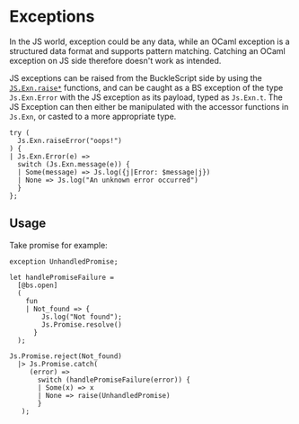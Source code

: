 # Exceptions

In the JS world, exception could be any data, while an OCaml exception is a structured data format and supports pattern matching. Catching an OCaml exception on JS side therefore doesn't work as intended.

JS exceptions can be raised from the BuckleScript side by using the [`JS.Exn.raise*`](/apis/javascript/latest/js/exn) functions, and can be caught as a BS exception of the type `Js.Exn.Error` with the JS exception as its payload, typed as `Js.Exn.t`. The JS Exception can then either be manipulated with the accessor functions in `Js.Exn`, or casted to a more appropriate type.

```reason
try (
  Js.Exn.raiseError("oops!")
) {
| Js.Exn.Error(e) =>
  switch (Js.Exn.message(e)) {
  | Some(message) => Js.log({j|Error: $message|j})
  | None => Js.log("An unknown error occurred")
  }
};
```

## Usage

Take promise for example:

```reason
exception UnhandledPromise;

let handlePromiseFailure =
  [@bs.open]
  (
    fun
    | Not_found => {
        Js.log("Not found");
        Js.Promise.resolve()
      }
  );

Js.Promise.reject(Not_found)
  |> Js.Promise.catch(
     (error) =>
       switch (handlePromiseFailure(error)) {
       | Some(x) => x
       | None => raise(UnhandledPromise)
       }
   );
```
